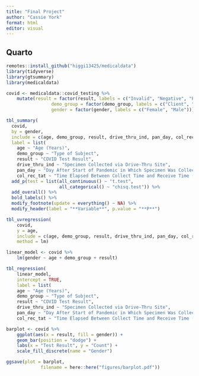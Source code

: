 ```yaml
---
title: "Final Project"
author: "Cassie York"
format: html
editor: visual
---
```


## Quarto

```r
remotes::install_github("higgi13425/medicaldata")
library(tidyverse)
library(gtsummary)
library(medicaldata)

covid <- medicaldata::covid_testing %>%
	mutate(result = factor(result, labels = c("Invalid", "Negative", "Positive")),
				 demo_group = factor(demo_group, labels = c("Client", "Misc Adult", "Other Adult", "Patient", "Unidentified")),
				 gender = factor(gender, labels = c("Female", "Male")))

```

```r
tbl_summary(
  covid,
  by = gender,
  include = c(age, demo_group, result, drive_thru_ind, pan_day, col_rec_tat),
  label = list(
  	age ~ "Age (Years)",
  	demo_group ~ "Type of Subject",
  	result ~ "COVID Test Result",
  	drive_thru_ind ~ "Specimen Collected via Drive-Thru Site",
  	pan_day ~ "Day After Start of Pandemic in Which Specimen Was Collected (Days)",
  	col_rec_tat ~ "Time Elapsed Between Collect Time and Receive Time (Hours)")) %>%
  add_p(test = list(all_continuous() ~ "t.test", 
                    all_categorical() ~ "chisq.test")) %>% 
  add_overall() %>% 
  bold_labels() %>% 
  modify_footnote(update = everything() ~ NA) %>% 
  modify_header(label = "**Variable**", p.value = "**P**")
```

```r
tbl_uvregression(
	covid,
	y = age,
	include = c(age, demo_group, result, drive_thru_ind, pan_day, col_rec_tat),
	method = lm)

linear_model <- covid %>%
	lm(gender ~ age + demo_group + result)

tbl_regression(
	linear_model,
	intercept = TRUE,
	label = list(
  	age ~ "Age (Years)",
  	demo_group ~ "Type of Subject",
  	result ~ "COVID Test Result",
  	drive_thru_ind ~ "Specimen Collected via Drive-Thru Site",
  	pan_day ~ "Day After Start of Pandemic in Which Specimen Was Collected (Days)",
  	col_rec_tat ~ "Time Elapsed Between Collect Time and Receive Time (Hours)"))
```

```r
barplot <- covid %>%
	ggplot(aes(x = result, fill = gender)) +
	geom_bar(position = "dodge") +
	labs(x = "Test Result", y = "Count") +
	scale_fill_discrete(name = "Gender")

ggsave(plot = barplot,
			 filename = here::here("figures/barplot.pdf"))
```

```r

```

